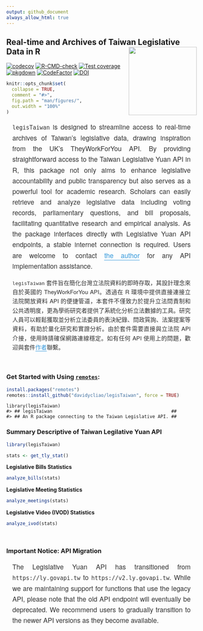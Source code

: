 ```yaml
---
output: github_document
always_allow_html: true
---
```



<!-- README.md is generated from README.Rmd. Please edit that file -->

## Real-time and Archives of Taiwan Legislative Data in R <img src="man/figures/logo.png" align="right" width="180"/>

<!-- badges: start -->

[![codecov](https://codecov.io/gh/davidycliao/legisTaiwan/branch/master/graph/badge.svg?token=HVVTCOE90D)](https://codecov.io/gh/davidycliao/legisTaiwan)
[![R-CMD-check](https://github.com/davidycliao/legisTaiwan/actions/workflows/R-CMD-check.yaml/badge.svg)](https://github.com/davidycliao/legisTaiwan/actions/workflows/R-CMD-check.yaml)
[![Test
coverage](https://github.com/davidycliao/legisTaiwan/actions/workflows/test-coverage.yaml/badge.svg)](https://github.com/davidycliao/legisTaiwan/actions/workflows/test-coverage.yaml)
[![pkgdown](https://github.com/davidycliao/legisTaiwan/actions/workflows/pkgdown.yaml/badge.svg)](https://github.com/davidycliao/legisTaiwan/actions/workflows/pkgdown.yaml)
[![CodeFactor](https://www.codefactor.io/repository/github/davidycliao/legistaiwan/badge)](https://www.codefactor.io/repository/github/davidycliao/legistaiwan)
[![DOI](https://zenodo.org/badge/DOI/10.5281/zenodo.7633962.svg)](https://doi.org/10.5281/zenodo.7633962)
<!-- badges: end -->



```r
knitr::opts_chunk$set(
  collapse = TRUE,
  comment = "#>",
  fig.path = "man/figures/",
  out.width = "100%"
)
```


<!-- <div style="text-align: justify"> -->

<!-- `legisTaiwan` is designed to streamline access to real-time archives of Taiwan's legislative data, drawing inspiration from the UK's TheyWorkForYou API. By providing straightforward access to the Taiwan Legislative Yuan API in R, this package not only aims to enhance legislative accountability and public transparency but also serves as a powerful tool for academic research. Scholars can easily retrieve and analyze legislative data including voting records, parliamentary questions, and bill proposals, facilitating quantitative research and empirical analysis. As the package interfaces directly with Legislative Yuan API endpoints, a stable internet connection is required. Users are welcome to contact [the author](https://davidycliao.github.io) for any API implementation assistance. -->

<!-- </div> -->

<div style="text-align: justify; font-size: 1.1rem; line-height: 1.6; color: #333; max-width: 800px; margin: 1rem auto; padding: 0 1rem; font-family: 'Helvetica Neue', Arial, sans-serif;">
`legisTaiwan` is designed to streamline access to real-time archives of Taiwan's legislative data, drawing inspiration from the UK's TheyWorkForYou API. By providing straightforward access to the Taiwan Legislative Yuan API in R, this package not only aims to enhance legislative accountability and public transparency but also serves as a powerful tool for academic research. Scholars can easily retrieve and analyze legislative data including voting records, parliamentary questions, and bill proposals, facilitating quantitative research and empirical analysis. As the package interfaces directly with Legislative Yuan API endpoints, a stable internet connection is required. Users are welcome to contact <a href="https://davidycliao.github.io" style="color: #3498db; text-decoration: none; border-bottom: 1px solid #3498db;">the author</a> for any API implementation assistance.
</div>


<div style="text-align: justify; font-size: 0.95rem; line-height: 1.6; color: #333; max-width: 800px; margin: 1rem auto; padding: 0 1rem; font-family: 'Helvetica Neue', Arial, sans-serif;">
`legisTaiwan` 套件旨在簡化台灣立法院資料的即時存取，其設計理念來自於英國的 TheyWorkForYou API。透過在 R 環境中提供直接連接立法院開放資料 API 的便捷管道，本套件不僅致力於提升立法問責制和公共透明度，更為學術研究者提供了系統化分析立法數據的工具。研究人員可以輕鬆獲取並分析立法委員的表決紀錄、問政質詢、法案提案等資料，有助於量化研究和實證分析。由於套件需要直接與立法院 API 介接，使用時請確保網路連線穩定。如有任何 API 使用上的問題，歡迎與套件<a href="https://davidycliao.github.io" style="color: #3498db; text-decoration: none; border-bottom: 1px solid #3498db;">作者</a>聯繫。
</div>


<br>



### Get Started with Using [`remotes`](https://github.com/r-lib/remotes):

``` r
install.packages("remotes")
remotes::install_github("davidycliao/legisTaiwan", force = TRUE)
```

```
library(legisTaiwan)
#> ## legisTaiwan                                            ##
#> ## An R package connecting to the Taiwan Legislative API. ##
```


### Summary Descriptive of Taiwan Legilative Yuan API

```r
library(legisTaiwan)

```

```r
stats <- get_tly_stat()
```

__Legislative Bills Statistics__

```r
analyze_bills(stats)

```

__Legislative Meeting Statistics__

```r
analyze_meetings(stats)
```

__Legislative Video (IVOD) Statistics__

```r
analyze_ivod(stats)
```


<!-- ```{r include=FALSE} -->
<!-- create_interactive_plot(stats) -->
<!-- ``` -->


<br>

### Important Notice: API Migration



<div style="text-align: justify; font-size: 1.1rem; line-height: 1.6; color: #333; max-width: 800px; margin: 1rem auto; padding: 0 1rem; font-family: 'Helvetica Neue', Arial, sans-serif;">

<!-- `legisTaiwan` requires a stable internet connection to retrieve data -->
<!-- from the API. While most functions can fetch data spanning a long -->
<!-- period, they tend to be bandwidth-intensive due to the size of the -->
<!-- datasets. If you plan to download data over an extended period, I -->
<!-- recommend using `get_variable_info()` first to verify the current file -->
<!-- sizes on the API. Also, consider writing a batch retrieval -->
<!-- process with appropriate handlers to track the progress of file input, -->
<!-- ensuring the completeness of the requested data. -->

The Legislative Yuan API has transitioned from `https://ly.govapi.tw` to `https://v2.ly.govapi.tw`.  While we are maintaining support for functions that use the legacy API, please note that the old API endpoint will eventually be deprecated. We recommend users to gradually transition to the newer API versions as they become available.


</div>

<br>
 
<!-- ### Acknowledgments -->

<!-- <div style="text-align: justify"> -->
<!-- This package supported the author's doctoral dissertation *"Electoral Reform, Distributive Politics, and Parties in the Taiwanese Congress"* at the University of Essex. The PhD project was made possible through the generous funding of the 2022 Taiwan Ministry of Science and Technology (MOST) TOP Grant and a full PhD fellowship from the Ministry of Education (2018-2021), Taiwan. The author extends sincere gratitude to the Legislative Yuan API Center for their technical assistance and commitment to data transparency. -->
<!-- </div> -->

